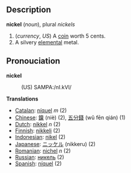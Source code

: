 == Description ==

<b>nickel</b> (''noun''), plural ''nickels''

# (''currency'', ''US'') A [[coin]] worth 5 cents.
# A silvery [[elemental]] metal.

== Pronouciation ==

<b>nickel</b>
:(US) SAMPA:/nI.kVl/

'''Translations'''
*[[Catalan]]: [[níquel]] ''m'' (2)
*[[Chinese]]: [[鎳]] (niè) (2), [[五分錢]] (wǔ fēn qián) (1)
*[[Dutch]]: [[nikkel]] ''n'' (2)
*[[Finnish]]: [[nikkeli]] (2)
*[[Indonesian]]: [[nikel]] (2)
*[[Japanese]]: [[ニッケル]] (nikkeru) (2)
*[[Romanian]]: [[nichel]] ''n'' (2)
*[[Russian]]: [[никель]] (2)
*[[Spanish]]: [[níquel]] (2)